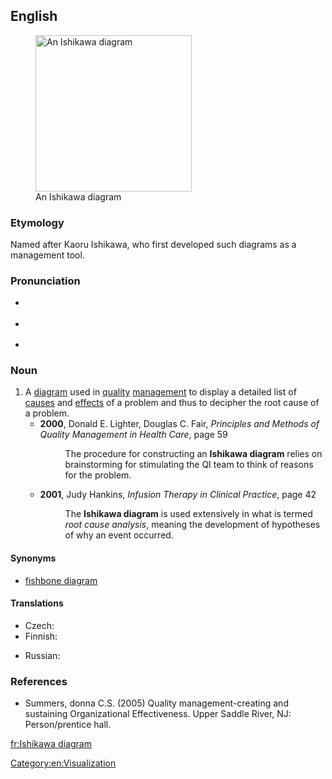 {{was wotd|2009|February|17}}
==English==
{{wikipedia}}
[[Image:Ursache Wirkung Diagramm allgemein.png|thumb|250px|An Ishikawa diagram]]

===Etymology===
Named after Kaoru Ishikawa, who first developed such diagrams as a management tool.

===Pronunciation===
* {{a|UK}} {{IPA|/ˌɪ.ʃɪˈkɑ.wɑ ˈdaɪ.ə.ɡɹæm/}}
* {{a|US}} {{IPA|/ˌɪ.ʃiˈkɑ.wɑ ˈdaɪ.ə.ɡɹæm/}}
* {{audio|en-us-Ishikawa diagram.ogg|Audio (US)}}

===Noun===
{{en-noun|head=[[Ishikawa]] [[diagram]]}}

# A [[diagram]] used in [[quality]] [[management]] to display a detailed list of [[cause]]s and [[effect]]s of a problem and thus to decipher the root cause of a problem.
#* '''2000''', Donald E. Lighter, Douglas C. Fair, ''Principles and Methods of Quality Management in Health Care'', ‎page 59
#*: The procedure for constructing an '''Ishikawa diagram''' relies on brainstorming for stimulating the QI team to think of reasons for the problem.
#* '''2001''', Judy Hankins, ''Infusion Therapy in Clinical Practice'', page 42
#*: The '''Ishikawa diagram''' is used extensively in what is termed ''root cause analysis'', meaning the development of hypotheses of why an event occurred.

====Synonyms====
* [[fishbone diagram]]

====Translations====
{{trans-top|display of causes and effects}}
* Czech: {{t-|cs|diagram rybí kosti|m}}
* Finnish: {{t-|fi|kalanruotokaavio}}
{{trans-mid}}
* Russian: {{t-|ru|диаграмма причинно-следственных связей|f}}
{{trans-bottom}}

===References===
* Summers, donna C.S. (2005) Quality management-creating and sustaining Organizational Effectiveness.  Upper Saddle River, NJ:  Person/prentice hall.

[[Category:en:Visualization]]

[[fr:Ishikawa diagram]]